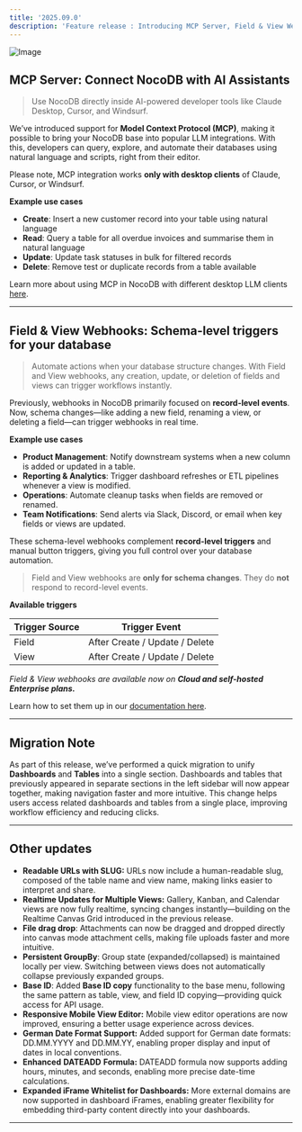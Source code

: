 ```yaml
---
title: '2025.09.0'
description: 'Feature release : Introducing MCP Server, Field & View Webhook Triggers'
---
```


![Image](/img/changelog/20250900/release.png)

## MCP Server: Connect NocoDB with AI Assistants

> Use NocoDB directly inside AI-powered developer tools like Claude Desktop, Cursor, and Windsurf.

We’ve introduced support for **Model Context Protocol (MCP)**, making it possible to bring your NocoDB base into popular LLM integrations. With this, developers can query, explore, and automate their databases using natural language and scripts, right from their editor.

Please note, MCP integration works **only with desktop clients** of Claude, Cursor, or Windsurf.

**Example use cases**

* **Create**: Insert a new customer record into your table using natural language
* **Read**: Query a table for all overdue invoices and summarise them in natural language
* **Update**: Update task statuses in bulk for filtered records
* **Delete**: Remove test or duplicate records from a table available

Learn more about using MCP in NocoDB with different desktop LLM clients [here](https://nocodb.com/docs/product-docs/mcp).

---

## Field & View Webhooks: Schema-level triggers for your database

> Automate actions when your database structure changes. With Field and View webhooks, any creation, update, or deletion of fields and views can trigger workflows instantly.

Previously, webhooks in NocoDB primarily focused on **record-level events**. Now, schema changes—like adding a new field, renaming a view, or deleting a field—can trigger webhooks in real time.

**Example use cases**

* **Product Management**: Notify downstream systems when a new column is added or updated in a table.
* **Reporting & Analytics**: Trigger dashboard refreshes or ETL pipelines whenever a view is modified.
* **Operations**: Automate cleanup tasks when fields are removed or renamed.
* **Team Notifications**: Send alerts via Slack, Discord, or email when key fields or views are updated.

These schema-level webhooks complement **record-level triggers** and manual button triggers, giving you full control over your database automation.

> Field and View webhooks are **only for schema changes**. They do **not** respond to record-level events.

**Available triggers**

| **Trigger Source** | **Trigger Event**              |
|--------------------|--------------------------------|
| Field              | After Create / Update / Delete |
| View               | After Create / Update / Delete |


*Field & View webhooks are available now on **Cloud and self-hosted Enterprise plans.***

Learn how to set them up in our [documentation here](https://docs.nocodb.com/product-docs/webhooks/create-webhook).

---

## **Migration Note**

As part of this release, we’ve performed a quick migration to unify **Dashboards** and **Tables** into a single section. Dashboards and tables that previously appeared in separate sections in the left sidebar will now appear together, making navigation faster and more intuitive. This change helps users access related dashboards and tables from a single place, improving workflow efficiency and reducing clicks.

---

## Other updates

* **Readable URLs with SLUG:** URLs now include a human-readable slug, composed of the table name and view name, making links easier to interpret and share.
* **Realtime Updates for Multiple Views:** Gallery, Kanban, and Calendar views are now fully realtime, syncing changes instantly—building on the Realtime Canvas Grid introduced in the previous release.
* **File drag drop**: Attachments can now be dragged and dropped directly into canvas mode attachment cells, making file uploads faster and more intuitive.
* **Persistent GroupBy**: Group state (expanded/collapsed) is maintained locally per view. Switching between views does not automatically collapse previously expanded groups.
* **Base ID**: Added **Base ID copy** functionality to the base menu, following the same pattern as table, view, and field ID copying—providing quick access for API usage.
* **Responsive Mobile View Editor:** Mobile view editor operations are now improved, ensuring a better usage experience across devices.
* **German Date Format Support:** Added support for German date formats: DD.MM.YYYY and DD.MM.YY, enabling proper display and input of dates in local conventions.
* **Enhanced** **DATEADD** **Formula:** DATEADD formula now supports adding hours, minutes, and seconds, enabling more precise date-time calculations.
* **Expanded iFrame Whitelist for Dashboards:** More external domains are now supported in dashboard iFrames, enabling greater flexibility for embedding third-party content directly into your dashboards.

---


